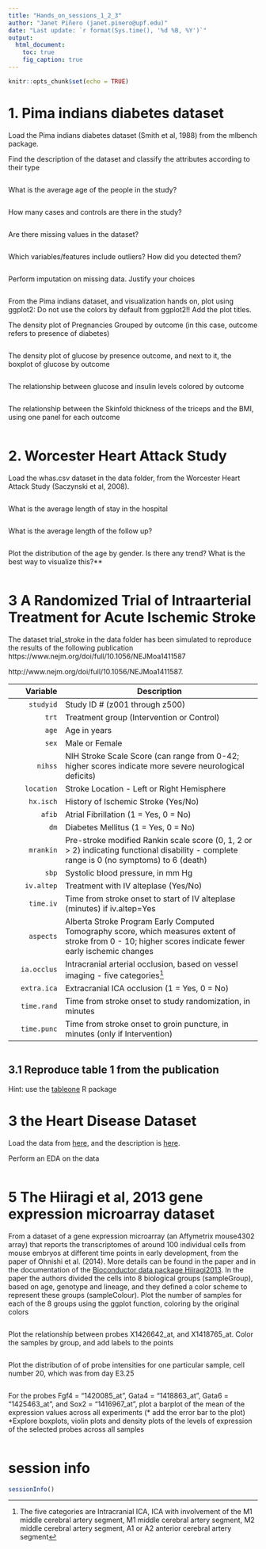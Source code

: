 ```yaml
---
title: "Hands_on_sessions_1_2_3"
author: "Janet Piñero (janet.pinero@upf.edu)"
date: "Last update: `r format(Sys.time(), '%d %B, %Y')`"      
output:
  html_document:
    toc: true
    fig_caption: true
---
```


```r
knitr::opts_chunk$set(echo = TRUE)
```

# 1. Pima indians diabetes dataset 

Load the Pima indians diabetes dataset (Smith et al, 1988) from the mlbench package. 

Find the description of the dataset and classify the attributes according to their type

```r


```

What is the average age of the people in the study?

```r
 

```

How many cases and controls are there in the study? 
```r
 

```

Are there missing values in the dataset? 

```r



```

Which variables/features include outliers? How did you detected them?

```r

```

Perform imputation on missing data. Justify your choices

```r

```


From the Pima indians dataset, and visualization hands on,  plot using ggplot2:
Do not use the colors by default from ggplot2!! Add the plot titles. 

The density plot of Pregnancies Grouped by outcome (in this case, outcome refers to presence of diabetes)
```r

```

The density plot of glucose by presence outcome, and next to it, the boxplot of glucose by outcome 
```r

```

The relationship between glucose and insulin levels colored by outcome
```r

```

The relationship between the  Skinfold thickness of the triceps and the BMI, using one panel for each outcome
```r

```


# 2. Worcester Heart Attack Study 

Load the whas.csv dataset in the data folder, from the Worcester Heart Attack Study (Saczynski et al, 2008).

```r


```

What is the average length of stay in the hospital	

```r

```

What is the average length of the follow up?

```r


```

Plot the distribution of the age by gender. Is there any trend? What is the best way to visualize this?** 

```r

```


# 3  A Randomized Trial of Intraarterial Treatment for Acute Ischemic Stroke
The dataset trial_stroke in the data folder has been simulated to reproduce the results of the following publication
https://www.nejm.org/doi/full/10.1056/NEJMoa1411587

 http://www.nejm.org/doi/full/10.1056/NEJMoa1411587.

Variable |	Description
----------: | -----------------------------------------
`studyid` |	Study ID # (z001 through z500)
`trt`	| Treatment group (Intervention or Control)
`age`	| Age in years
`sex`	| Male or Female
`nihss`	| NIH Stroke Scale Score (can range from 0-42; higher scores indicate more severe neurological deficits)
`location` |	Stroke Location - Left or Right Hemisphere
`hx.isch`	| History of Ischemic Stroke (Yes/No)
`afib`	| Atrial Fibrillation (1 = Yes, 0 = No)
`dm`	| Diabetes Mellitus (1 = Yes, 0 = No)
`mrankin` |	Pre-stroke modified Rankin scale score (0, 1, 2 or > 2) indicating functional disability - complete range is 0 (no symptoms) to 6 (death)
`sbp`	| Systolic blood pressure, in mm Hg
`iv.altep`	| Treatment with IV alteplase (Yes/No)
`time.iv`	| Time from stroke onset to start of IV alteplase (minutes) if iv.altep=Yes
`aspects`	| Alberta Stroke Program Early Computed Tomography score, which measures extent of stroke from 0 - 10; higher scores indicate fewer early ischemic changes
`ia.occlus`	| Intracranial arterial occlusion, based on vessel imaging - five categories^[The five categories are Intracranial ICA, ICA with involvement of the M1 middle cerebral artery segment, M1 middle cerebral artery segment, M2 middle cerebral artery segment, A1 or A2 anterior cerebral artery segment]
`extra.ica`	| Extracranial ICA occlusion (1 = Yes, 0 = No)
`time.rand`	| Time from stroke onset to study randomization, in minutes
`time.punc`	| Time from stroke onset to groin puncture, in minutes (only if Intervention)


```r

```

## 3.1 Reproduce table 1 from the publication
Hint: use the [tableone](https://cran.r-project.org/web/packages/tableone/vignettes/introduction.html) R package

# 3 the Heart Disease Dataset 
Load the data from
[here](https://raw.githubusercontent.com/jpinero/DMI_2021/main/datasets/heart_disease_dataset.csv), and the description is [here](https://raw.githubusercontent.com/jpinero/DMI_2021/main/datasets/heart_disease_description.txt).

Perform an EDA on the data
```r

```


# 5 The Hiiragi et al, 2013 gene expression microarray dataset

From a dataset of a gene expression microarray (an Affymetrix mouse4302 array) that reports the transcriptomes of around 100 individual cells from mouse embryos at different time points in early development, from the paper of Ohnishi et al. (2014). More details can be found in the paper and in the documentation of the [Bioconductor data package Hiiragi2013](http://bioconductor.org/packages/release/data/experiment/html/Hiiragi2013.html). 
In the paper the authors divided the cells into 8 biological groups (sampleGroup), based on age, genotype and lineage, and they defined a color scheme to represent these groups (sampleColour).  Plot the number of samples for each of the 8 groups using the ggplot function, coloring by the original colors
```r

```

Plot the relationship between probes  X1426642_at, and X1418765_at. Color the samples by group, and add labels to the points

```r

```

Plot the distribution of of probe intensities for one particular sample, cell number 20, which was from day E3.25
```r

```

For the probes Fgf4 = "1420085_at", Gata4 = "1418863_at",  Gata6 = "1425463_at",  and Sox2 = "1416967_at", plot
a barplot of the mean of the expression values across all experiments (* add the error bar to the plot)
*Explore boxplots, violin plots and density plots of the levels of expression of the selected probes across all samples

```r

```

# session info {.unnumbered}

```r
sessionInfo()
```
